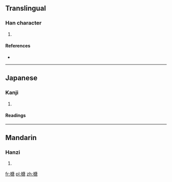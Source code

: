==Translingual==

===Han character===
{{Han char|rn=75|rad=木|as=10|sn=14|four=40967|canj=DILR|ids=⿰木唐}}

# {{defn|Han|sort=木10}}

====References====
* {{Han ref|kx=0544.260|dkj=15282|dj=0932.090|hdz=21268.080|uh=69B6}}

----

==Japanese==

===Kanji===
{{ja-kanji|grade=|rs=木10}}

# {{defn|lang=ja|sort=木10}}

====Readings====
{{ja-readings|goon=[[どう]] (dō)|kanon=[[とう]] (tō)}}

----

==Mandarin==

===Hanzi===
{{cmn-hanzi|pin=[[táng]] ([[tang2]])|wg=t'ang<sup>2</sup>}}

# {{defn|lang=cmn|sort=木10}}

[[fr:榶]]
[[pl:榶]]
[[zh:榶]]